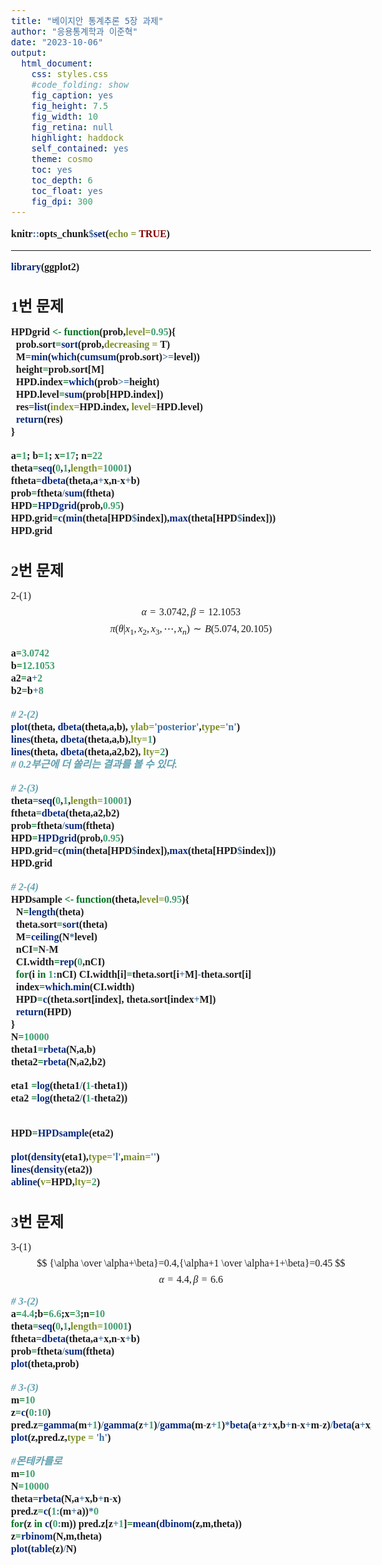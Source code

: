 ```yaml
---
title: "베이지안 통계추론 5장 과제"
author: "응용통계학과 이준혁"
date: "2023-10-06"
output:
  html_document:
    css: styles.css
    #code_folding: show
    fig_caption: yes
    fig_height: 7.5
    fig_width: 10
    fig_retina: null
    highlight: haddock
    self_contained: yes
    theme: cosmo
    toc: yes
    toc_depth: 6
    toc_float: yes
    fig_dpi: 300
---
```


```r
knitr::opts_chunk$set(echo = TRUE)
```
<style type="text/css">
  body, td {
     font-size: 16px;
     font-family: 맑은 고딕
  }
  code.r{
    font-size: 16px;
    font-weight: bold;
    font-family: 맑은 고딕
  }
  pre {
    font-size: 14px
    font-family: 맑은 고딕
  }
  h1,h2,h3,h4,h5,h6{
    font-family: 맑은 고딕;
    font-weight: bold;
  }
  h1{
    font-size: 18pt;
  }
  h2{
    font-size: 16pt;
  }
  h3{
    font-size: 14pt;
  }
</style>

---
```r
library(ggplot2)
```

# 1번 문제

```r
HPDgrid <- function(prob,level=0.95){
  prob.sort=sort(prob,decreasing = T)
  M=min(which(cumsum(prob.sort)>=level))
  height=prob.sort[M]
  HPD.index=which(prob>=height)
  HPD.level=sum(prob[HPD.index])
  res=list(index=HPD.index, level=HPD.level)
  return(res)
}

a=1; b=1; x=17; n=22
theta=seq(0,1,length=10001)
ftheta=dbeta(theta,a+x,n-x+b)
prob=ftheta/sum(ftheta)
HPD=HPDgrid(prob,0.95)
HPD.grid=c(min(theta[HPD$index]),max(theta[HPD$index]))
HPD.grid
```

# 2번 문제

2-(1)
$$ \alpha=3.0742, \beta=12.1053 $$
$$ \pi(\theta|x_1,x_2,x_3,\cdots,x_n)\sim B(5.074,20.105) $$
```r
a=3.0742
b=12.1053
a2=a+2
b2=b+8

# 2-(2)
plot(theta, dbeta(theta,a,b), ylab='posterior',type='n')
lines(theta, dbeta(theta,a,b),lty=1)
lines(theta, dbeta(theta,a2,b2), lty=2)
# 0.2부근에 더 쏠리는 결과를 볼 수 있다.

# 2-(3)
theta=seq(0,1,length=10001)
ftheta=dbeta(theta,a2,b2)
prob=ftheta/sum(ftheta)
HPD=HPDgrid(prob,0.95)
HPD.grid=c(min(theta[HPD$index]),max(theta[HPD$index]))
HPD.grid

# 2-(4)
HPDsample <- function(theta,level=0.95){
  N=length(theta)
  theta.sort=sort(theta)
  M=ceiling(N*level)
  nCI=N-M
  CI.width=rep(0,nCI)
  for(i in 1:nCI) CI.width[i]=theta.sort[i+M]-theta.sort[i]
  index=which.min(CI.width)
  HPD=c(theta.sort[index], theta.sort[index+M])
  return(HPD)
}
N=10000
theta1=rbeta(N,a,b)
theta2=rbeta(N,a2,b2)

eta1 =log(theta1/(1-theta1))
eta2 =log(theta2/(1-theta2))


HPD=HPDsample(eta2)

plot(density(eta1),type='l',main='')
lines(density(eta2))
abline(v=HPD,lty=2)
```

# 3번 문제

3-(1)
$$ {\alpha \over \alpha+\beta}=0.4,{\alpha+1 \over \alpha+1+\beta}=0.45 $$
$$ \alpha=4.4, \beta=6.6 $$
```r
# 3-(2)
a=4.4;b=6.6;x=3;n=10
theta=seq(0,1,length=10001)
ftheta=dbeta(theta,a+x,n-x+b)
prob=ftheta/sum(ftheta)
plot(theta,prob)

# 3-(3)
m=10
z=c(0:10)
pred.z=gamma(m+1)/gamma(z+1)/gamma(m-z+1)*beta(a+z+x,b+n-x+m-z)/beta(a+x,b+n-x)
plot(z,pred.z,type = 'h')

#몬테카를로
m=10
N=10000
theta=rbeta(N,a+x,b+n-x)
pred.z=c(1:(m+a))*0
for(z in c(0:m)) pred.z[z+1]=mean(dbinom(z,m,theta))
z=rbinom(N,m,theta)
plot(table(z)/N)
```

